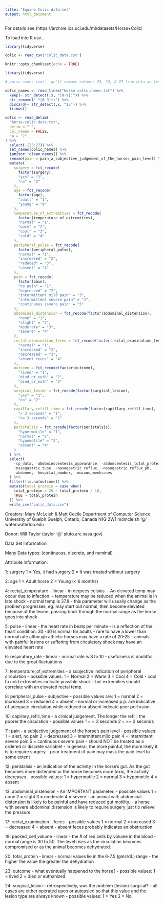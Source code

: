 ```yaml
---
title: "Equine Colic data-set"
output: html_document
---
```


For details see (https://archive.ics.uci.edu/ml/datasets/Horse+Colic)

To load into R use...

```r
library(tidyverse)

colic <- read_csv("colic_data.csv")
```




```r
knitr::opts_chunk$set(echo = TRUE)
```
```r
library(tidyverse)
```

```r
# parse names text - we'll remove columns 25, 26, & 27 from data as lesion and hard to parse

colic_names <- read_lines("horse-colic.names.txt") %>%
  keep(~ str_detect(.x, "[0-9]:")) %>%
  str_remove(" *[0-9]+:") %>%
  discard(~ str_detect(.x, "25")) %>%
  trimws()
```

```r
colic <- read_delim(
  "horse-colic.data.txt",
  delim = " ",
  col_names = FALSE,
  na = "?"
) %>%
  select(-(25:27)) %>%
  set_names(colic_names) %>%
  janitor::clean_names() %>%
  rename(pain = pain_a_subjective_judgement_of_the_horses_pain_level) %>%
  mutate(
    surgery = fct_recode(
      factor(surgery),
      "yes" = "1",
      "no" = "2"
    ),
    age = fct_recode(
      factor(age),
      "adult" = "1",
      "young" = "9"
    ),
    temperature_of_extremities = fct_recode(
      factor(temperature_of_extremities),
      "normal" = "1",
      "warm" = "2",
      "cool" = "3",
      "cold" = "4"
    ),
    peripheral_pulse = fct_recode(
      factor(peripheral_pulse),
      "normal" = "1",
      "increased" = "2",
      "reduced" = "3",
      "absent" = "4"
    ),
    pain = fct_recode(
      factor(pain),
      "no pain" = "1",
      "depressed" = "2",
      "intermittent mild pain" = "3",
      "intermittent severe pain" = "4",
      "continuous severe pain" = "5"
    ),
    abdominal_distension = fct_recode(factor(abdominal_distension),
      "none" = "1",
      "slight" = "2",
      "moderate" = "3",
      "severe" = "4"
    ),
    rectal_examination_feces = fct_recode(factor(rectal_examination_feces),
      "normal" = "1",
      "increased" = "2",
      "decreased" = "3",
      "absent feces" = "4"
    ),
    outcome = fct_recode(factor(outcome),
      "lived" = "1",
      "died_or_euth" = "2",
      "died_or_euth" = "3"
    ),
    surgical_lesion = fct_recode(factor(surgical_lesion),
      "yes" = "1",
      "no" = "2"
    ),
    capillary_refill_time = fct_recode(factor(capillary_refill_time),
      "< 3 seconds" = "1",
      ">= 3 seconds" = "2"
    ),
    peristalsis = fct_recode(factor(peristalsis),
      "hypermotile" = "1",
      "normal" = "2",
      "hypomotile" = "3",
      "absent" = "4"
    )
  ) %>%
  select(
    -cp_data, -abdominocentesis_appearance, -abdomcentesis_total_protein,
    -nasogastric_tube, -nasogastric_reflux, -nasogastric_reflux_ph,
    -abdomen, -hospital_number, -mucous_membranes
  ) %>%
  filter(!is.na(outcome)) %>%
  mutate(total_protein = case_when(
    total_protein > 25 ~ total_protein / 10,
    TRUE ~ total_protein
  )) %>%
  write_csv("colic_data.csv")
```

Creators: 
Mary McLeish & Matt Cecile 
Department of Computer Science 
University of Guelph 
Guelph, Ontario, Canada N1G 2W1 
mdmcleish '@' water.waterloo.edu 

Donor: 
Will Taylor (taylor '@' pluto.arc.nasa.gov)

Data Set Information:

Many Data types: (continuous, discrete, and nominal)

Attribute Information:

1: surgery
1 = Yes, it had surgery 
2 = It was treated without surgery 

2: age 
1 = Adult horse 
2 = Young (< 6 months) 

4: rectal_temperature 
- linear 
- in degrees celsius. 
- An elevated temp may occur due to infection. 
- temperature may be reduced when the animal is in late shock 
- normal temp is 37.8 
- this parameter will usually change as the problem progresses, eg. may start out normal, then become elevated because of the lesion, passing back through the normal range as the horse goes into shock 

5: pulse 
- linear 
- the heart rate in beats per minute 
- is a reflection of the heart condition: 30 -40 is normal for adults 
- rare to have a lower than normal rate although athletic horses may have a rate of 20-25 
- animals with painful lesions or suffering from circulatory shock may have an elevated heart rate 

6: respiratory_rate 
- linear 
- normal rate is 8 to 10 
- usefulness is doubtful due to the great fluctuations 

7: temperature_of_extremities 
- a subjective indication of peripheral circulation 
- possible values: 
1 = Normal 
2 = Warm 
3 = Cool 
4 = Cold 
- cool to cold extremities indicate possible shock 
- hot extremities should correlate with an elevated rectal temp. 

8: peripheral_pulse 
- subjective 
- possible values are: 
1 = normal 
2 = increased 
3 = reduced 
4 = absent 
- normal or increased p.p. are indicative of adequate circulation while reduced or absent indicate poor perfusion 

10: capillary_refill_time 
- a clinical judgement. The longer the refill, the poorer the circulation 
- possible values 
1 = < 3 seconds 
2 = >= 3 seconds 

11: pain
- a subjective judgement of the horse's pain level 
- possible values: 
1 = alert, no pain 
2 = depressed 
3 = intermittent mild pain 
4 = intermittent severe pain 
5 = continuous severe pain 
- should NOT be treated as a ordered or discrete variable! 
- In general, the more painful, the more likely it is to require surgery 
- prior treatment of pain may mask the pain level to some extent 

12: peristalsis 
- an indication of the activity in the horse's gut. As the gut becomes more distended or the horse becomes more toxic, the activity decreases 
- possible values: 
1 = hypermotile 
2 = normal 
3 = hypomotile 
4 = absent 

13: abdominal_distension 
- An IMPORTANT parameter. 
- possible values 
1 = none 
2 = slight 
3 = moderate 
4 = severe 
- an animal with abdominal distension is likely to be painful and have reduced gut motility. 
- a horse with severe abdominal distension is likely to require surgery just tio relieve the pressure 

17: rectal_examination
- feces 
- possible values 
1 = normal 
2 = increased 
3 = decreased 
4 = absent 
- absent feces probably indicates an obstruction 

19: packed_cell_volume 
- linear 
- the # of red cells by volume in the blood 
- normal range is 30 to 50. The level rises as the circulation becomes compromised or as the animal becomes dehydrated. 

20: total_protein 
- linear 
- normal values lie in the 6-7.5 (gms/dL) range 
- the higher the value the greater the dehydration 

23: outcome 
- what eventually happened to the horse? 
- possible values: 
1 = lived 
2 = died or euthanized


24: surgical_lesion 
- retrospectively, was the problem (lesion) surgical? 
- all cases are either operated upon or autopsied so that this value and the lesion type are always known 
- possible values: 
1 = Yes 
2 = No 




